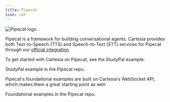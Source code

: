 ---
title: Pipecat
icon: cat
---
<Frame>
  <img src="/assets/images/pipecat.png" alt="Pipecat logo" />
</Frame>

Pipecat is a framework for building conversational agents. Cartesia provides both Text-to-Speech (TTS) and Speech-to-Text (STT) services for Pipecat through our [official integration](https://github.com/pipecat-ai/pipecat/tree/main/src/pipecat/services/cartesia).

To get started with Cartesia on Pipecat, see the StudyPal example:

<Card title="Pipecat > Examples > StudyPal" icon="github" href="https://github.com/pipecat-ai/pipecat/tree/main/examples/studypal">
    StudyPal example in the Pipecat repo.
</Card>

Pipecat's foundational examples are built on Cartesia's WebSocket API, which makes them a great starting point as well:

<Card title="Pipecat > Examples > Foundational" icon="github" href="https://github.com/pipecat-ai/pipecat/tree/main/examples/foundational">
    Foundational examples in the Pipecat repo.
</Card>
